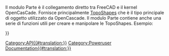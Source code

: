 <languages/>
<div class="mw-translate-fuzzy">
{{VeryImportantMessage|(Novembre 2018) Queste informazioni potrebbero essere incomplete e obsolete. Per l'ultima API, vedere la pagina [https://www.freecadweb.org/api Documentazione API autogenerata] o [https://freecad-python-stubs.readthedocs.io/en/latest/autoapi/Part/ Documentazione Python Part API autogenerata].}}
</div>

Il modulo Parte è il collegamento diretto tra FreeCAD e il kernel OpenCasCade. Fornisce principalmente [[TopoShape_API/it|TopoShapes]] che è il tipo principale di oggetto utilizzato da OpenCascade. Il modulo Parte contiene anche una serie di funzioni utili per creare e manipolare le TopoShapes. Esempio:
{{Code|code=
import Part
mycube = Part.makeBox(2,2,2)
Part.show(mycube)
}}

{{APIFunction|__fromPythonOCC__|OCC.Object|Metodo di aiuto per convertire una forma pythonocc in una forma interna|Una Part.Shape}}
{{APIFunction|__sortEdges__|elenco di bordi | Metodo di aiuto per ordinare un elenco di spigoli non ordinati in modo che in seguito il vertice iniziale e finale di due spigoli consecutivi coincidano geometricamente. Restituisce un singolo elenco di spigoli e l'algoritmo si arresta dopo il primo set di spigoli collegati, il che significa che l'elenco di output può essere più piccolo dell'elenco di input. L'elenco ordinato può essere utilizzato per creare un Wire | un elenco di bordi}}
{{APIFunction|__toPythonOCC__|Part.Shape|Metodo di aiuto per convertire una forma interna in una forma pythonocc|una OCC.Shape}}
{{APIFunction|cast_to_shape|Part.Shape|Cast to the actual shape type| }}
{{APIFunction|export|list,string|Esportare un elenco di oggetti in un unico file.| }}
{{APIFunction|getSortedClusters|list of edges|Metodo Helper per ordinare e raggruppare una varietà di bordi| }}
{{APIFunction|insert|string,string|Inserire il file (percorso dato come primo argomento) nel dato documento (secondo argomento).| }}
{{APIFunction|makeBox|length,width,height,[pnt,dir]|Crea una scatola situata in pnt con le dimensioni (lunghezza, larghezza, altezza). Per impostazione predefinita, pnt è in Vettore(0,0,0) e dir è Vettore(0,0,1) |la forma creata}}
{{APIFunction|makeCircle|radius,[pnt,dir,angle1,angle2]|Crea un cerchio con un dato raggio. Per impostazione predefinita pnt  è Vettore(0,0,0), dir è Vettore(0,0,1), angle1 è 0 e angle2 è 360 |la forma creata}}
{{APIFunction|makeCompound|list|Crea un composto da un elenco di forme.|la forma creata}}
{{APIFunction|makeCone|radius1,radius2,height,[pnt,dir,angle]|Crea un cono con il raggio e altezza dati. Per impostazione predefinita pnt è Vettore(0,0,0), dir è Vettore(0,0,1) e l'angolo è di 360 |la forma creata}}
{{APIFunction|makeCylinder|radius,height,[pnt,dir,angle]|Crea un cilindro con un determinato raggio e l'altezza. Per impostazione predefinita pnt è Vettore(0,0,0), dir è Vettore(0,0,1) e l'angolo è di 360 | la forma creata}}
{{APIFunction|makeHelix|pitch,height,radius,[angle,lefthand,heightstyle]|Crea una forma elicoidale con ilpasso, l'altezza e il raggio dati. Di default crea una elica cilindrica destrorsa. Il parametro angolo diverso da zero produce una spirale conica. Lefthand True (Mancina Vero) produce una elica sinistrorsa. Heightstyle si applica solo alle eliche coniche. Heightstyle False (default) fa sì che il parametro di altezza sia interpretato come la lunghezza del lato del sottostante tronco. Heightstyle Vero fa sì che il parametro di altezza sia interpretato come l'altezza verticale della traiettoria elicoidale. Pitch è il "passo metrico" (avanzamento / giro). Per l'elica conica, raggio è il raggio minore.| La forma creata}}
{{APIFunction|makeLine|(x1,y1,z1),(x2,y2,z2)|Crea una linea tra due punti |la forma creata}}
{{APIFunction|makeLoft|shapelist<profiles>,[boolean<solid>,boolean<ruled>]|Crea una forma loft utilizzando l'elenco dei profili. Facoltativamente crea un solido (es superficie o guscio) o crea una superficie rigata.|La forma creata}}
{{APIFunction|makePlane|length,width,[pnt,dir]|Crea un piano. Per impostazione predefinita pnt è Vettore(0,0,0) e dir è Vettore(0,0,1) |la forma creata}}
{{APIFunction|makePolygon|list|Rende un poligono da un elenco di vettori |la forma creata}}
{{APIFunction|makeRevolution|Curve,[vmin,vmax,angle,pnt,dir]|Rende una forma di rivoluzione ruotando la curva o una porzione di esso attorno ad un dato asse in (pnt, dir). Per impostazione predefinita Vmin / Vmax sono impostati ai limiti della curva, l'angolo è di 360, pnt è Vettore(0,0,0) e dir è Vettore(0,0,1) |la forma creata}}
{{APIFunction|makeRuledSurface|Edge or Wire,Edge or Wire|Crea una superficie rigata da due spigoli (Edge) o contorni (Wire). Se vengono utilizzati dei contorni allora questi devono avere lo stesso numero di spigoli.|La forma creata}}
{{APIFunction|makeShell|list|Crea un guscio da una lista di facce. Note: Resulting shell should be manifold.   Non-manifold shells are not well supported.|la forma creata}}
{{APIFunction|makeSolid|Part.Shape|Crea un solido da dei gusci all'interno di una forma.|la forma creata}}
{{APIFunction|makeSphere|radius,[center_pnt, axis_dir, V_startAngle, V_endAngle, U_angle]|Rende una sfera (or partial sphere) con un determinato raggio. Per impostazione predefinita center_pnt è Vector(0,0,0), axis_dir è Vector(0,0,1), V_startAngle è 0, V_endAngle è 90 e U_angle è 360|la forma creata}}
{{APIFunction|makeTorus|radius1,radius2,[pnt,dir,angle1,angle2,angle]|Fa un toro con il raggio e gli angoli dati. Per impostazione predefinita pnt è Vettore(0,0,0), dir è Vettore (0,0,1), angle1 è 0, angle2 è 360 e l'angolo è di 360 |la forma creata}}
{{APIFunction|makeTube|edge,float|Crea un tubo.|la forma creata}}
{{APIFunction|open|string|Crea un nuovo documento e carica il file nel documento.| }}
{{APIFunction|read|string|Carica il file e restituisce la forma.|una forma}}
{{APIFunction|show|shape|Aggiunge la forma al documento attivo o ne crea uno se non esiste alcun documento.| }}


{{Userdocnavi{{#translation:}}}}
[[Category:API{{#translation:}}]]
[[Category:Poweruser Documentation{{#translation:}}]]
{{clear}}
